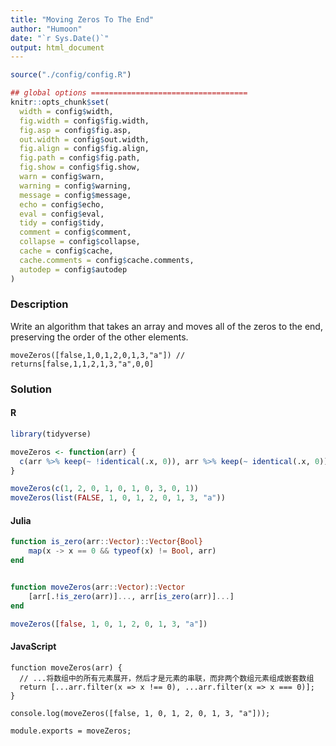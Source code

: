 ```yaml
---
title: "Moving Zeros To The End"
author: "Humoon"
date: "`r Sys.Date()`"
output: html_document
---
```



```r
source("./config/config.R")

## global options ===================================
knitr::opts_chunk$set(
  width = config$width,
  fig.width = config$fig.width,
  fig.asp = config$fig.asp,
  out.width = config$out.width,
  fig.align = config$fig.align,
  fig.path = config$fig.path,
  fig.show = config$fig.show,
  warn = config$warn,
  warning = config$warning,
  message = config$message,
  echo = config$echo,
  eval = config$eval,
  tidy = config$tidy,
  comment = config$comment,
  collapse = config$collapse,
  cache = config$cache,
  cache.comments = config$cache.comments,
  autodep = config$autodep
)
```



### Description

Write an algorithm that takes an array and moves all of the zeros to the end, preserving the order of the other elements.

```
moveZeros([false,1,0,1,2,0,1,3,"a"]) // returns[false,1,1,2,1,3,"a",0,0]
```


### Solution

#### R
```r
library(tidyverse)

moveZeros <- function(arr) {
  c(arr %>% keep(~ !identical(.x, 0)), arr %>% keep(~ identical(.x, 0)))
}

moveZeros(c(1, 2, 0, 1, 0, 1, 0, 3, 0, 1))
moveZeros(list(FALSE, 1, 0, 1, 2, 0, 1, 3, "a"))
```


#### Julia
```julia

function is_zero(arr::Vector)::Vector{Bool}
    map(x -> x == 0 && typeof(x) != Bool, arr)
end


function moveZeros(arr::Vector)::Vector
    [arr[.!is_zero(arr)]..., arr[is_zero(arr)]...]
end

moveZeros([false, 1, 0, 1, 2, 0, 1, 3, "a"])
```


#### JavaScript

```node
function moveZeros(arr) {
  // ...将数组中的所有元素展开，然后才是元素的串联，而非两个数组元素组成嵌套数组
  return [...arr.filter(x => x !== 0), ...arr.filter(x => x === 0)];
}

console.log(moveZeros([false, 1, 0, 1, 2, 0, 1, 3, "a"]));

module.exports = moveZeros;
```



